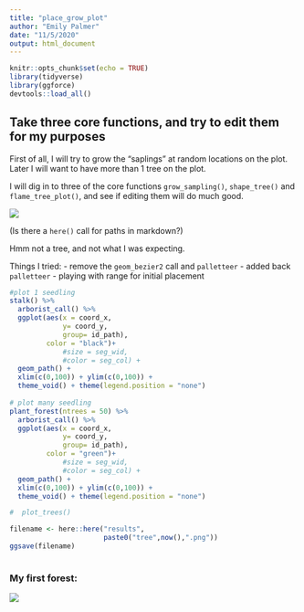 ```yaml
---
title: "place_grow_plot"
author: "Emily Palmer"
date: "11/5/2020"
output: html_document
---
```


```r
knitr::opts_chunk$set(echo = TRUE)
library(tidyverse)
library(ggforce)
devtools::load_all()
```

## Take three core functions, and try to edit them for my purposes 

First of all, I will try to grow the "saplings" at random locations on the plot. Later I will want to have more than 1 tree on the plot. 

I will dig in to three of the core functions `grow_sampling()`, `shape_tree()` and `flame_tree_plot()`, and see if editing them will do much good.

![](../results/bad_tree.png)

(Is there a `here()` call for paths in markdown?)

Hmm not a tree, and not what I was expecting. 

Things I tried: 
 - remove the `geom_bezier2` call and `palletteer` 
 - added back `palletteer`
 - playing with range for initial placement 

```r
#plot 1 seedling
stalk() %>% 
  arborist_call() %>%
  ggplot(aes(x = coord_x,
             y= coord_y, 
             group= id_path),
         color = "black")+
             #size = seg_wid, 
             #color = seg_col) + 
  geom_path() + 
  xlim(c(0,100)) + ylim(c(0,100)) + 
  theme_void() + theme(legend.position = "none")
  
# plot many seedling
plant_forest(ntrees = 50) %>% 
  arborist_call() %>%
  ggplot(aes(x = coord_x,
             y= coord_y, 
             group= id_path),
         color = "green")+
             #size = seg_wid, 
             #color = seg_col) + 
  geom_path() + 
  xlim(c(0,100)) + ylim(c(0,100)) + 
  theme_void() + theme(legend.position = "none")

#  plot_trees()

filename <- here::here("results",
                       paste0("tree",now(),".png"))
ggsave(filename)
  
```




### My first forest: 

![](../results/tree2020-11-05 20:35:00.png)

